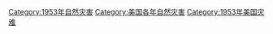 [[Category:1953年自然灾害|Category:1953年自然灾害]]
[[Category:美国各年自然灾害|Category:美国各年自然灾害]]
[[Category:1953年美国灾难|Category:1953年美国灾难]]